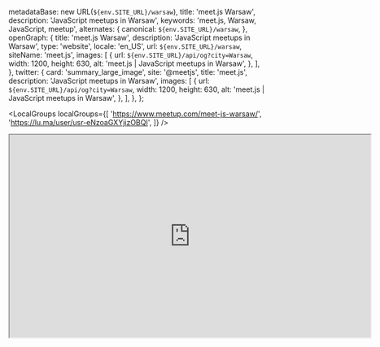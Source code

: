 
  metadataBase: new URL(`${env.SITE_URL}/warsaw`),
  title: 'meet.js Warsaw',
  description: 'JavaScript meetups in Warsaw',
  keywords: 'meet.js, Warsaw, JavaScript, meetup',
  alternates: {
    canonical: `${env.SITE_URL}/warsaw`,
  },
  openGraph: {
    title: 'meet.js Warsaw',
    description: 'JavaScript meetups in Warsaw',
    type: 'website',
    locale: 'en_US',
    url: `${env.SITE_URL}/warsaw`,
    siteName: 'meet.js',
    images: [
      {
        url: `${env.SITE_URL}/api/og?city=Warsaw`,
        width: 1200,
        height: 630,
        alt: 'meet.js | JavaScript meetups in Warsaw',
      },
    ],
  },
  twitter: {
    card: 'summary_large_image',
    site: '@meetjs',
    title: 'meet.js',
    description: 'JavaScript meetups in Warsaw',
    images: [
      {
        url: `${env.SITE_URL}/api/og?city=Warsaw`,
        width: 1200,
        height: 630,
        alt: 'meet.js | JavaScript meetups in Warsaw',
      },
    ],
  },
};

<CityBanner city="Warsaw" background="city/warsaw.jpg" />

<EventSection city="Warszawa" />

<LocalGroups
  localGroups={[
    'https://www.meetup.com/meet-js-warsaw/',
    'https://lu.ma/user/usr-eNzoaGXYjizOBQI',
  ]}
/>

<div id="video" style={{ display: 'flex', justifyContent: 'center' }}>
  <iframe
    src="https://www.linkedin.com/embed/feed/update/urn:li:ugcPost:7301219840705339392?compact=1"
    height="399"
    width="710"
    allowFullScreen
    title="meet.js Warsaw at Box Warsaw"
  ></iframe>
</div>

<FAQ questions={WarsawFAQ} />

<Organizers city="Warsaw" organizers={WarsawOrganizers} />

<CityEmail email="warszawa@meetjs.pl" />
